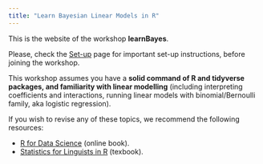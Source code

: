 ```yaml
---
title: "Learn Bayesian Linear Models in R"
---
```


This is the website of the workshop **learnBayes**.

Please, check the [Set-up](setup.qmd) page for important set-up instructions, before joining the workshop.

This workshop assumes you have a **solid command of R and tidyverse packages, and familiarity with linear modelling** (including interpreting coefficients and interactions, running linear models with binomial/Bernoulli family, aka logistic regression).

If you wish to revise any of these topics, we recommend the following resources:

- [R for Data Science](https://r4ds.had.co.nz) (online book).
- [Statistics for Linguists in R](https://www.routledge.com/Statistics-for-Linguists-An-Introduction-Using-R/Winter/p/book/9781138056091) (texbook).
